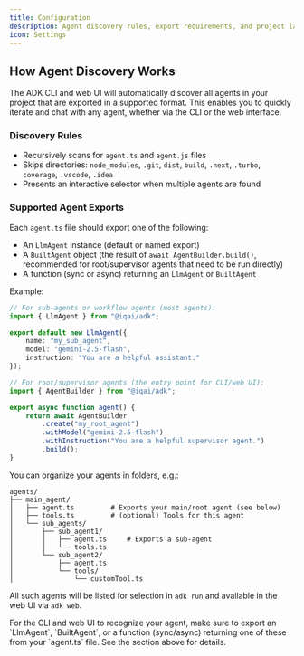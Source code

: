 ```yaml
---
title: Configuration
description: Agent discovery rules, export requirements, and project layout conventions
icon: Settings
---
```


## How Agent Discovery Works

The ADK CLI and web UI will automatically discover all agents in your project that are exported in a supported format. This enables you to quickly iterate and chat with any agent, whether via the CLI or the web interface.

### Discovery Rules

- Recursively scans for `agent.ts` and `agent.js` files
- Skips directories: `node_modules`, `.git`, `dist`, `build`, `.next`, `.turbo`, `coverage`, `.vscode`, `.idea`
- Presents an interactive selector when multiple agents are found

### Supported Agent Exports

Each `agent.ts` file should export one of the following:

- An `LlmAgent` instance (default or named export)
- A `BuiltAgent` object (the result of `await AgentBuilder.build()`, recommended for root/supervisor agents that need to be run directly)
- A function (sync or async) returning an `LlmAgent` or `BuiltAgent`

Example:
```typescript
// For sub-agents or workflow agents (most agents):
import { LlmAgent } from "@iqai/adk";

export default new LlmAgent({
	name: "my_sub_agent",
	model: "gemini-2.5-flash",
	instruction: "You are a helpful assistant."
});

// For root/supervisor agents (the entry point for CLI/web UI):
import { AgentBuilder } from "@iqai/adk";

export async function agent() {
	return await AgentBuilder
		.create("my_root_agent")
		.withModel("gemini-2.5-flash")
		.withInstruction("You are a helpful supervisor agent.")
		.build();
}
```

You can organize your agents in folders, e.g.:
```shell
agents/
├── main_agent/
│   ├── agent.ts         # Exports your main/root agent (see below)
│   ├── tools.ts         # (optional) Tools for this agent
│   └── sub_agents/
│       ├── sub_agent1/
│       │   ├── agent.ts     # Exports a sub-agent
│       │   └── tools.ts
│       └── sub_agent2/
│           ├── agent.ts
│           └── tools/
│               └── customTool.ts
```

All such agents will be listed for selection in `adk run` and available in the web UI via `adk web`.

<Callout type="info" title="Agent Export Requirements">
For the CLI and web UI to recognize your agent, make sure to export an `LlmAgent`, `BuiltAgent`, or a function (sync/async) returning one of these from your `agent.ts` file. See the section above for details.
</Callout>
